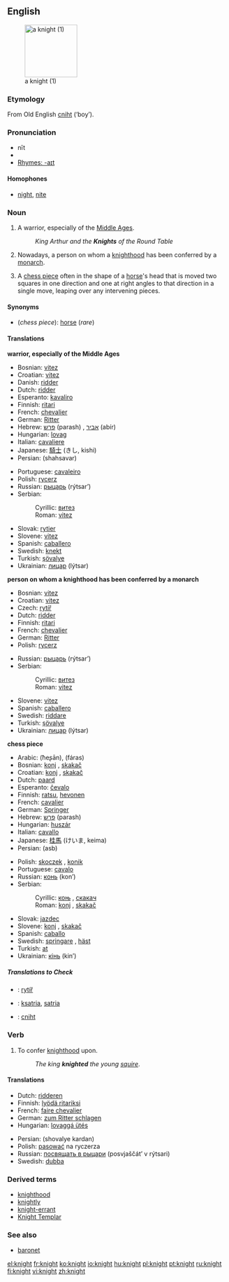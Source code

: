 {{see|Knight}}
==English==
[[Image:13thcentury knight ilustration.png|thumb|120px|a knight (1)]]

===Etymology===
From Old English [[cniht]] (‘boy’).

===Pronunciation===
*nīt
* {{IPA|/naɪt/}}
* [[Rhymes:English:-aɪt|Rhymes: -aɪt]]

====Homophones====
*[[night]], [[nite]]

===Noun===
{{en-noun}}

# A warrior, especially of the [[Middle Ages]].
#: ''King Arthur and the '''Knights''' of the Round Table''
# Nowadays, a person on whom a [[knighthood]] has been conferred by a [[monarch]].
# {{chess}} A [[chess piece]] often in the shape of a [[horse]]'s head that is moved two squares in one direction and one at right angles to that direction in a single move, leaping over any intervening pieces.

====Synonyms====
*(''chess piece''): [[horse]] (''rare'')

====Translations====
'''warrior, especially of the Middle Ages'''
{{top}}
*Bosnian: [[vitez#Bosnian|vitez]] {{m}}
*Croatian: [[vitez#Croatian|vitez]] {{m}}
*Danish: [[ridder#Danish|ridder]]
*Dutch: [[ridder#Dutch|ridder]] {{m}}
*Esperanto: [[kavaliro]]
*Finnish: [[ritari]]
*French: [[chevalier]] {{m}}
*German: [[Ritter]] {{m}}
*Hebrew: [[פרש]] (parash) {{m}}, [[אביר]] (abír) {{m}}
*Hungarian: [[lovag]]
*Italian: [[cavaliere]] {{m}}
*Japanese: [[騎士]] (きし, kishi)
*Persian: {{FAchar|[[شهسوار]]}} (shahsavar)
{{mid}}
*Portuguese: [[cavaleiro]] {{m}}
*Polish: [[rycerz]] {{m}}
*Russian: [[рыцарь]] (rýtsar’) {{m}}
*Serbian:
*:Cyrillic: [[витез#Serbian|витез]] {{m}}
*:Roman: [[vitez#Serbian|vitez]] {{m}}
*Slovak: [[rytier]] {{m}}
*Slovene: [[vitez#Slovene|vitez]] {{m}}
*Spanish: [[caballero]] {{m}}
*Swedish: [[knekt]] {{c}}
*Turkish: [[şövalye]]
*Ukrainian: [[лицар]] (lýtsar) {{m}}
{{bottom}}

'''person on whom a knighthood has been conferred by a monarch'''
{{top}}
*Bosnian: [[vitez#Bosnian|vitez]] {{m}}
*Croatian: [[vitez#Croatian|vitez]] {{m}}
*Czech: [[rytíř]] {{m}}
*Dutch: [[ridder#Dutch|ridder]] {{m}}
*Finnish: [[ritari]]
*French: [[chevalier]] {{m}}
*German: [[Ritter]] {{m}}
*Polish: [[rycerz]] {{m}}
{{mid}}
*Russian: [[рыцарь]] (rýtsar’) {{m}}
*Serbian:
*:Cyrillic: [[витез#Serbian|витез]] {{m}}
*:Roman: [[vitez#Serbian|vitez]] {{m}}
*Slovene: [[vitez#Slovene|vitez]] {{m}}
*Spanish: [[caballero]] {{m}}
*Swedish: [[riddare]] {{c}}
*Turkish: [[şövalye]]
*Ukrainian: [[лицар]] (lýtsar) {{m}}
{{bottom}}

'''chess piece'''
{{top}}
*Arabic: {{ARchar|[[حصان]]}} (ħeʂān), {{ARchar|[[فرس]]}} (fáras)
*Bosnian: [[konj#Bosnian|konj]] {{m}}, [[skakač#Bosnian|skakač]] {{m}}
*Croatian: [[konj#Croatian|konj]] {{m}}, [[skakač#Croatian|skakač]] {{m}}
*Dutch: [[paard]] {{n}}
*Esperanto: [[ĉevalo]]
*Finnish: [[ratsu]], [[hevonen]]
*French: [[cavalier]] {{m}}
*German: [[Springer#German|Springer]] {{m}}
*Hebrew: [[פרש]] (parash) {{m}}
*Hungarian: [[huszár]]
*Italian: [[cavallo]] {{m}}
*Japanese: [[桂馬]] (けいま, keima)
*Persian: {{FAchar|[[اسب]]}} (asb)
{{mid}}
*Polish: [[skoczek]] {{m}}, [[konik]] {{m}}
*Portuguese: [[cavalo]] {{m}}
*Russian: [[конь]] (kon’) {{m}}
*Serbian:
*:Cyrillic: [[коњ#Serbian|коњ]] {{m}}, [[скакач#Serbian|скакач]] {{m}}
*:Roman: [[konj#Serbian|konj]] {{m}}, [[skakač#Serbian|skakač]] {{m}}
*Slovak: [[jazdec]] {{m}}
*Slovene: [[konj]] {{m}}, [[skakač]] {{m}}
*Spanish: [[caballo]] {{m}}
*Swedish: [[springare]] {{c}}, [[häst]] {{c}}
*Turkish: [[at#Turkish|at]]
*Ukrainian: [[кінь]] (kin’) {{m}}
{{bottom}}

=====Translations to Check=====
{{checktrans}}

*{{ttbc|Czech}}: [[rytíř]] {{m}}
*{{ttbc|Indonesian}}: [[ksatria]], [[satria]]
*{{ttbc|Old English}}: [[cniht]]

===Verb===
{{en-verb}}

# To confer [[knighthood]] upon.
#:''The king '''knighted''' the young [[squire]]''.

====Translations====
{{top}}
*Dutch: [[ridderen]]
*Finnish: [[lyödä ritariksi]]
*French: [[faire chevalier]]
*German: [[zum Ritter schlagen]]
*Hungarian: [[lovaggá ütés]]
{{mid}}
*Persian: {{FAchar|[[شوالیه كردن]]}} (shovalye kardan)
*Polish: [[pasować]] na ryczerza
*Russian: [[посвящать в рыцари]] (posvjaščát’ v rýtsari)
*Swedish: [[dubba]]
{{bottom}}

===Derived terms===
*[[knighthood]]
*[[knightly]]
*[[knight-errant]]
*[[Knight Templar]]

===See also===
*[[baronet]]

[[el:knight]]
[[fr:knight]]
[[ko:knight]]
[[io:knight]]
[[hu:knight]]
[[pl:knight]]
[[pt:knight]]
[[ru:knight]]
[[fi:knight]]
[[vi:knight]]
[[zh:knight]]